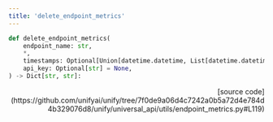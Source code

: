 ```yaml
---
title: 'delete_endpoint_metrics'
---
```


```python
def delete_endpoint_metrics(
    endpoint_name: str,
    *,
    timestamps: Optional[Union[datetime.datetime, List[datetime.datetime]]] = None,
    api_key: Optional[str] = None,
) -> Dict[str, str]:
```

<p align="right">[source code](https://github.com/unifyai/unify/tree/7f0de9a06d4c7242a0b5a72d4e784d4b329076d8/unify/universal_api/utils/endpoint_metrics.py#L119)</p>

